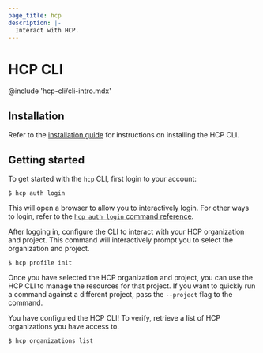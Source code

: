 ```yaml
---
page_title: hcp
description: |-
  Interact with HCP.
---
```


# HCP CLI

@include 'hcp-cli/cli-intro.mdx'

## Installation

Refer to the [installation guide](/hcp/docs/cli/install) for instructions on installing the HCP CLI.

## Getting started

To get started with the `hcp` CLI, first login to your account:

```shell-session
$ hcp auth login
```

This will open a browser to allow you to interactively login. For other ways to
login, refer to the [`hcp auth login` command
reference](/hcp/docs/cli/commands/auth/login).

After logging in, configure the CLI to interact with your HCP organization and project. This command will interactively prompt you to select the organization and project.

```shell-session
$ hcp profile init
```

Once you have selected the HCP organization and project, you can use the HCP CLI to manage the resources for that project. If you want to quickly run a command against a different project, pass the `--project` flag to
the command.

You have configured the HCP CLI! To verify, retrieve a list of HCP organizations you have access to.

```shell-session
$ hcp organizations list
```
